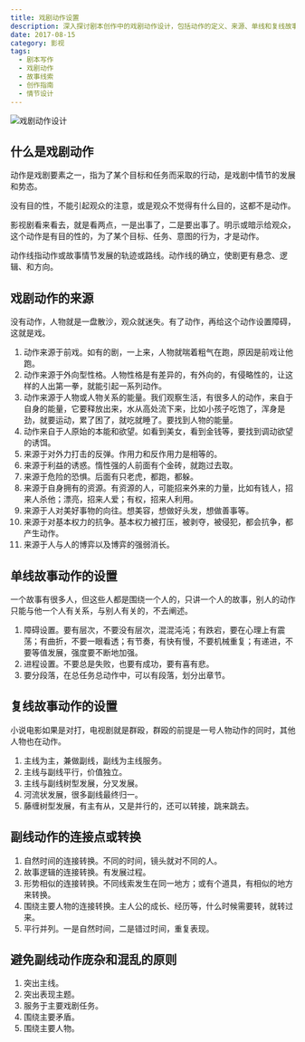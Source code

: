 ```yaml
---
title: 戏剧动作设置
description: 深入探讨剧本创作中的戏剧动作设计，包括动作的定义、来源、单线和复线故事的动作设置以及副线动作的处理原则
date: 2017-08-15
category: 影视
tags:
  - 剧本写作
  - 戏剧动作
  - 故事线索
  - 创作指南
  - 情节设计
---
```


![戏剧动作设计](https://img.dava.cc/img/戏剧动作设计.png)

## 什么是戏剧动作

动作是戏剧要素之一，指为了某个目标和任务而采取的行动，是戏剧中情节的发展和势态。

没有目的性，不能引起观众的注意，或是观众不觉得有什么目的，这都不是动作。

影视剧看来看去，就是看两点，一是出事了，二是要出事了。明示或暗示给观众，这个动作是有目的性的，为了某个目标、任务、意图的行为，才是动作。

动作线指动作或故事情节发展的轨迹或路线。动作线的确立，使剧更有悬念、逻辑、和方向。

## 戏剧动作的来源

没有动作，人物就是一盘散沙，观众就迷失。有了动作，再给这个动作设置障碍，这就是戏。

1. 动作来源于前戏。如有的剧，一上来，人物就喘着粗气在跑，原因是前戏让他跑。
2. 动作来源于外向型性格。人物性格是有差异的，有外向的，有侵略性的，让这样的人出第一拳，就能引起一系列动作。
3. 动作来源于人物或人物关系的能量。我们观察生活，有很多人的动作，来自于自身的能量，它要释放出来，水从高处流下来，比如小孩子吃饱了，浑身是劲，就要运动，累了困了，就吃就睡了。要找到人物的能量。
4. 动作来自于人原始的本能和欲望。如看到美女，看到金钱等，要找到调动欲望的诱饵。
5. 来源于对外力打击的反弹。作用力和反作用力是相等的。
6. 来源于利益的诱惑。惰性强的人前面有个金砖，就跑过去取。
7. 来源于危险的恐惧。后面有只老虎，都跑，都躲。
8. 来源于自身拥有的资源。有资源的人，可能招来外来的力量，比如有钱人，招来人杀他；漂亮，招来人爱；有权，招来人利用。
9. 来源于人对美好事物的向往。想美容，想做好头发，想做善事等。
10. 来源于对基本权力的抗争。基本权力被打压，被剥夺，被侵犯，都会抗争，都产生动作。
11. 来源于人与人的博弈以及博弈的强弱消长。

## 单线故事动作的设置

一个故事有很多人，但这些人都是围绕一个人的，只讲一个人的故事，别人的动作只能与他一个人有关系，与别人有关的，不去阐述。

1. 障碍设置。要有层次，不要没有层次，混混沌沌；有跌宕，要在心理上有震荡；有曲折，不要一眼看透；有节奏，有快有慢，不要机械重复；有递进，不要等值发展，强度要不断地加强。
2. 进程设置。不要总是失败，也要有成功，要有喜有悲。
3. 要分段落，在总任务总动作中，可以有段落，划分出章节。

## 复线故事动作的设置

小说电影如果是对打，电视剧就是群殴，群殴的前提是一号人物动作的同时，其他人物也在动作。

1. 主线为主，兼做副线，副线为主线服务。
2. 主线与副线平行，价值独立。
3. 主线与副线树型发展，分叉发展。
4. 河流状发展，很多副线最终归一。
5. 藤缠树型发展，有主有从，又是并行的，还可以转接，跳来跳去。

## 副线动作的连接点或转换

1. 自然时间的连接转换。不同的时间，镜头就对不同的人。
2. 故事逻辑的连接转换。有发展过程。
3. 形势相似的连接转换。不同线索发生在同一地方；或有个道具，有相似的地方来转换。
4. 围绕主要人物的连接转换。主人公的成长、经历等，什么时候需要转，就转过来。
5. 平行并列。一是自然时间，二是错过时间，重复表现。

## 避免副线动作庞杂和混乱的原则

1. 突出主线。
2. 突出表现主题。
3. 服务于主要戏剧任务。
4. 围绕主要矛盾。
5. 围绕主要人物。
